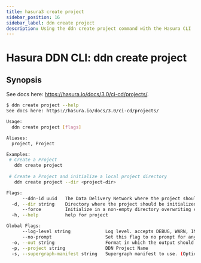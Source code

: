 ```yaml
---
title: hasura3 create project
sidebar_position: 16
sidebar_label: ddn create project
description: Using the ddn create project command with the Hasura CLI
---
```


# Hasura DDN CLI: ddn create project 

## Synopsis
See docs here: https://hasura.io/docs/3.0/ci-cd/projects/.

```bash
$ ddn create project --help
See docs here: https://hasura.io/docs/3.0/ci-cd/projects/

Usage:
  ddn create project [flags]

Aliases:
  project, Project

Examples:
 # Create a Project
   ddn create project
   
 # Create a Project and initialize a local project directory
   ddn create project --dir <project-dir>

Flags:
      --ddn-id uuid   The Data Delivery Network where the project should be hosted
  -d, --dir string    Directory where the project should be initialized
      --force         Initialize in a non-empty directory overwriting existing files if necessary
  -h, --help          help for project

Global Flags:
      --log-level string             Log level. accepts DEBUG, WARN, INFO, ERROR, FATAL (default "INFO")
      --no-prompt                    Set this flag to no prompt for anything, the command fails if any input is missing
  -o, --out string                   Format in which the output should be printed, accepts table, json and yaml (default "table")
  -p, --project string               DDN Project Name
  -s, --supergraph-manifest string   Supergraph manifest to use. (Optional. DefaultSupergraphManifest used  if not provided)
```

